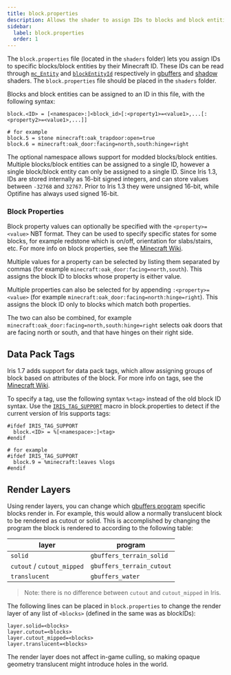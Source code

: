 ```yaml
---
title: block.properties
description: Allows the shader to assign IDs to blocks and block entities.
sidebar:
  label: block.properties
  order: 1
---
```



The `block.properties` file (located in the `shaders` folder) lets you assign IDs to specific blocks/block entities by their Minecraft ID. These IDs can be read through [`mc_Entity`](/reference/attributes/mc_entity) and [`blockEntityId`](/reference/uniforms/id#blockentityid) respectively in [gbuffers](/reference/programs/gbuffers) and [shadow](/reference/programs/shadow) shaders. The `block.properties` file should be placed in the `shaders` folder.

Blocks and block entities can be assigned to an ID in this file, with the following syntax:
```properties title="block.properties"
block.<ID> = [<namespace>:]<block_id>[:<property1>=<value1>,...[:<property2>=<value1>,...]]

# for example
block.5 = stone minecraft:oak_trapdoor:open=true
block.6 = minecraft:oak_door:facing=north,south:hinge=right
```

The optional namespace allows support for modded blocks/block entities. Multiple blocks/block entities can be assigned to a single ID, however a single block/block entity can only be assigned to a single ID. Since Iris 1.3, IDs are stored internally as 16-bit signed integers, and can store values between `-32768` and `32767`. Prior to Iris 1.3 they were unsigned 16-bit, while Optifine has always used signed 16-bit.

### Block Properties
Block property values can optionally be specified with the `<property>=<value>` NBT format. They can be used to specify specific states for some blocks, for example redstone which is on/off, orientation for slabs/stairs, etc. For more info on block properties, see the [Minecraft Wiki](https://minecraft.wiki/w/Block_states).

Multiple values for a property can be selected by listing them separated by commas (for example `minecraft:oak_door:facing=north,south`). This assigns the block ID to blocks whose property is either value.

Multiple properties can also be selected for by appending `:<property>=<value>` (for example `minecraft:oak_door:facing=north:hinge=right`). This assigns the block ID only to blocks which match both properties.

The two can also be combined, for example `minecraft:oak_door:facing=north,south:hinge=right` selects oak doors that are facing north or south, and that have hinges on their right side.


## Data Pack Tags

Iris 1.7 adds support for data pack tags, which allow assigning groups of block based on attributes of the block. For more info on tags, see the [Minecraft Wiki](https://minecraft.wiki/w/Tag#Java_Edition_2).

To specify a tag, use the following syntax `%<tag>` instead of the old block ID syntax. Use the [`IRIS_TAG_SUPPORT`](/reference/macros/iris_tag_support) macro in block.properties to detect if the current version of Iris supports tags:
```properties title="block.properties"  
#ifdef IRIS_TAG_SUPPORT
  block.<ID> = %[<namespace>:]<tag>
#endif

# for example
#ifdef IRIS_TAG_SUPPORT
  block.9 = %minecraft:leaves %logs
#endif
```

## Render Layers

Using render layers, you can change which [gbuffers program](/reference/programs/gbuffers) specific blocks render in. For example, this would allow a normally translucent block to be rendered as cutout or solid. This is accomplished by changing the program the block is rendered to according to the following table:

| layer                     | program                   |
| ------------------------- | ------------------------- |
| `solid`                   | `gbuffers_terrain_solid`  |
| `cutout` / `cutout_mipped`| `gbuffers_terrain_cutout` |
| `translucent`             | `gbuffers_water`          |

> Note: there is no difference between `cutout` and `cutout_mipped` in Iris.

The following lines can be placed in `block.properties` to change the render layer of any list of `<blocks>` (defined in the same was as blockIDs):

```properties title="block.properties"
layer.solid=<blocks>
layer.cutout=<blocks>
layer.cutout_mipped=<blocks>
layer.translucent=<blocks>
```

<Aside type="caution">The render layer does not affect in-game culling, so making opaque geometry translucent might introduce holes in the world.</Aside>